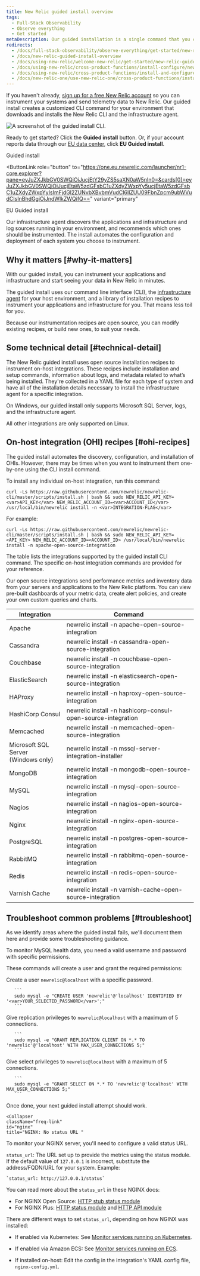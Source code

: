 ```yaml
---
title: New Relic guided install overview
tags:
  - Full-Stack Observability
  - Observe everything
  - Get started
metaDescription: Our guided installation is a single command that you can use to discover and start monitoring integrations on your system.
redirects:
  - /docs/full-stack-observability/observe-everything/get-started/new-relic-guided-install-overview
  - /docs/new-relic-guided-install-overview
  - /docs/using-new-relic/welcome-new-relic/get-started/new-relic-guided-install-overview/
  - /docs/using-new-relic/cross-product-functions/install-configure/new-relic-guided-install-overview
  - /docs/using-new-relic/cross-product-functions/install-and-configure
  - /docs/new-relic-one/use-new-relic-one/cross-product-functions/install-configure/new-relic-guided-install-overview
---
```


If you haven't already, [sign up for a free New Relic account](https://newrelic.com/signup) so you can instrument your systems and send telemetry data to New Relic. Our guided install creates a customized CLI command for your environment that downloads and installs the New Relic CLI and the infrastructure agent.

![A screenshot of the guided install CLI.](./images/guided-install-cli.png "The guided install CLI.")

Ready to get started? Click the **Guided install** button. Or, if your account reports data through our [EU data center](/docs/using-new-relic/welcome-new-relic/get-started/our-eu-us-region-data-centers/), click **EU Guided install**.

<ButtonGroup>
<ButtonLink
  role="button"
  to="https://one.newrelic.com/launcher/nr1-core.explorer?pane=eyJuZXJkbGV0SWQiOiJucjEtY29yZS5saXN0aW5nIn0=&cards[0]=eyJuZXJkbGV0SWQiOiJucjEtaW5zdGFsbC1uZXdyZWxpYy5ucjEtaW5zdGFsbC1uZXdyZWxpYyIsImFjdGl2ZUNvbXBvbmVudCI6IlZUU09FbnZpcm9ubWVudCIsInBhdGgiOiJndWlkZWQifQ=="
  variant="primary"
>
  Guided install
</ButtonLink>

<ButtonLink
  role="button"
  to="https://one.eu.newrelic.com/launcher/nr1-core.explorer?pane=eyJuZXJkbGV0SWQiOiJucjEtY29yZS5saXN0aW5nIn0=&cards[0]=eyJuZXJkbGV0SWQiOiJucjEtaW5zdGFsbC1uZXdyZWxpYy5ucjEtaW5zdGFsbC1uZXdyZWxpYyIsImFjdGl2ZUNvbXBvbmVudCI6IlZUU09FbnZpcm9ubWVudCIsInBhdGgiOiJndWlkZWQifQ=="
  variant="primary"
>
  EU Guided install
</ButtonLink>
</ButtonGroup>

 Our infrastructure agent discovers the applications and infrastructure and log sources running in your environment, and recommends which ones should be instrumented. The install automates the configuration and deployment of each system you choose to instrument.

## Why it matters [#why-it-matters]

With our guided install, you can instrument your applications and infrastructure and start seeing your data in New Relic in minutes.

The guided install uses our command line interface (CLI), the [infrastructure agent](/docs/infrastructure/install-infrastructure-agent/get-started/install-infrastructure-agent) for your host environment, and a library of installation recipes to instrument your applications and infrastructure for you. That means less toil for you.

Because our instrumentation recipes are open source, you can modify existing recipes, or build new ones, to suit your needs.

## Some technical detail [#technical-detail]

The New Relic guided install uses open source installation recipes to instrument on-host integrations. These recipes include installation and setup commands, information about logs, and metadata related to what’s being installed. They're collected in a YAML file for each type of system and have all of the installation details necessary to install the infrastructure agent for a specific integration.

<Callout variant="important">
On Windows, our guided install only supports Microsoft SQL Server, logs, and the infrastructure agent.

All other integrations are only supported on Linux.
</Callout>

## On-host integration (OHI) recipes [#ohi-recipes]

The guided install automates the discovery, configuration, and installation of OHIs. However, there may be times when you want to instrument them one-by-one using the CLI install command.

To install any individual on-host integration, run this command:

```
curl -Ls https://raw.githubusercontent.com/newrelic/newrelic-cli/master/scripts/install.sh | bash && sudo NEW_RELIC_API_KEY=<var>API_KEY</var> NEW_RELIC_ACCOUNT_ID=<var>ACCOUNT_ID</var> /usr/local/bin/newrelic install -n <var>INTEGRATION-FLAG</var>
```

For example:

```
curl -Ls https://raw.githubusercontent.com/newrelic/newrelic-cli/master/scripts/install.sh | bash && sudo NEW_RELIC_API_KEY=<API_KEY> NEW_RELIC_ACCOUNT_ID=<ACCOUNT_ID> /usr/local/bin/newrelic install -n apache-open-source-integration
```

The table lists the integrations supported by the guided install CLI command. The specific on-host integration commands are provided for your reference.

Our open source integrations send performance metrics and inventory data from your servers and applications to the New Relic platform. You can view pre-built dashboards of your metric data, create alert policies, and create your own custom queries and charts.

<table>
	<thead>
		<tr>
			<th style={{ width: "200px" }}>Integration</th>
			<th>Command</th>
		</tr>
	</thead>
	<tbody>
		<tr>
			<td>Apache</td>
			<td>newrelic install -n apache-open-source-integration</td>
		</tr>
		<tr>
			<td>Cassandra</td>
			<td>newrelic install -n cassandra-open-source-integration</td>
		</tr>
		<tr>
			<td>Couchbase</td>
			<td>newrelic install -n couchbase-open-source-integration</td>
		</tr>
		<tr>
			<td>ElasticSearch</td>
			<td>newrelic install -n elasticsearch-open-source-integration</td>
		</tr>
		<tr>
			<td>HAProxy</td>
			<td>newrelic install -n haproxy-open-source-integration</td>
		</tr>
		<tr>
			<td>HashiCorp Consul</td>
			<td>newrelic install -n hashicorp-consul-open-source-integration</td>
		</tr>
		<tr>
			<td>Memcached</td>
			<td>newrelic install -n memcached-open-source-integration</td>
		</tr>
		<tr>
			<td>Microsoft SQL Server<br />
			(Windows only)</td>
			<td>newrelic install -n mssql-server-integration-installer</td>
		</tr>
		<tr>
			<td>MongoDB</td>
			<td>newrelic install -n mongodb-open-source-integration</td>
		</tr>
		<tr>
			<td>MySQL</td>
			<td>newrelic install -n mysql-open-source-integration</td>
		</tr>
		<tr>
			<td>Nagios</td>
			<td>newrelic install -n nagios-open-source-integration</td>
		</tr>
		<tr>
			<td>Nginx</td>
			<td>newrelic install -n nginx-open-source-integration</td>
		</tr>
		<tr>
			<td>PostgreSQL</td>
			<td>newrelic install -n postgres-open-source-integration</td>
		</tr>
		<tr>
			<td>RabbitMQ</td>
			<td>newrelic install -n rabbitmq-open-source-integration</td>
		</tr>
		<tr>
			<td>Redis</td>
			<td>newrelic install -n redis-open-source-integration</td>
		</tr>
		<tr>
			<td>Varnish Cache</td>
			<td>newrelic install -n varnish-cache-open-source-integration</td>
		</tr>
	</tbody>
</table>

## Troubleshoot common problems [#troubleshoot]

As we identify areas where the guided install fails, we'll document them here and provide some troubleshooting guidance.

<CollapserGroup>
  <Collapser
    className="freq-link"
    id="mysql"
    title="MySQL: Incorrect user permissions"
  >

To monitor MySQL health data, you need a valid username and password with specific permissions. 

These commands will create a user and grant the required permissions:

Create a user `newrelic@localhost` with a specific password.

       ```
       sudo mysql -e "CREATE USER 'newrelic'@'localhost' IDENTIFIED BY '<var>YOUR_SELECTED_PASSWORD</var>';"
       ```

Give replication privileges to `newrelic@localhost` with a maximum of 5 connections.

       ```
       sudo mysql -e "GRANT REPLICATION CLIENT ON *.* TO 'newrelic'@'localhost' WITH MAX_USER_CONNECTIONS 5;"
       ```

Give select privileges to `newrelic@localhost` with a maximum of 5 connections.

       ```
       sudo mysql -e "GRANT SELECT ON *.* TO 'newrelic'@'localhost' WITH MAX_USER_CONNECTIONS 5;"
	   ```

Once done, your next guided install attempt should work.

  </Collapser>

    <Collapser
    className="freq-link"
    id="nginx"
    title="NGINX: No status URL "
  >

To monitor your NGINX server, you'll need to configure a valid status URL.

`status_url`: The URL set up to provide the metrics using the status module. If the default value of `127.0.0.1` is incorrect, substitute the address/FQDN/URL for your system. Example:

    `status_url: http://127.0.0.1/status`

You can read more about the `status_url` in these NGINX docs:

* For NGINX Open Source: [HTTP stub status module](https://nginx.org/en/docs/http/ngx_http_stub_status_module.html)
* For NGINX Plus: [HTTP status module](https://nginx.org/en/docs/http/ngx_http_status_module.html) and [HTTP API module](http://nginx.org/en/docs/http/ngx_http_api_module.html)

There are different ways to set `status_url`, depending on how NGINX was installed:

* If enabled via Kubernetes: See [Monitor services running on Kubernetes](/docs/monitor-service-running-kubernetes).
* If enabled via Amazon ECS: See [Monitor services running on ECS](/docs/integrations/host-integrations/host-integrations-list/monitor-services-running-amazon-ecs).
* If installed on-host: Edit the config in the integration's YAML config file, `nginx-config.yml`.	

  </Collapser>
</CollapserGroup>




